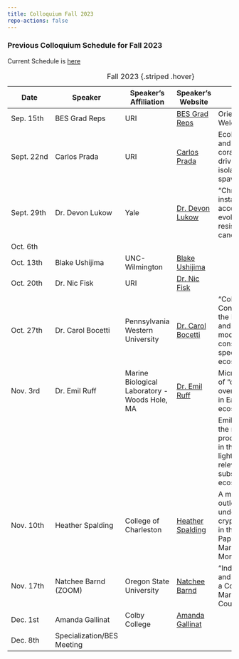 ```yaml
---
title: Colloquium Fall 2023
repo-actions: false
---
```


### Previous Colloquium Schedule for Fall 2023

Current Schedule is [here](/index.qmd)


| Date       | Speaker                  | Speaker's Affiliation                           | Speaker's Website                                                     | Talk Title                                                                                                                                           |
|------------|--------------------------|------------------------------------------------|-----------------------------------------------------------------------|------------------------------------------------------------------------------------------------------------------------------------------------------|
| Sep. 15th  | BES Grad Reps            | URI                                            | [BES Grad Reps](https://web.uri.edu/cels/academics/bes/)             | Orientation & Welcome BBQ                                                                                                                           |
| Sept. 22nd | Carlos Prada             | URI                                            | [Carlos Prada](https://web.uri.edu/bio/meet/carlos-prada/)           | Ecology, adaptation, and speciation in corals: Ecology driving reproductive isolation in broadcast spawners                                           |
| Sept. 29th | Dr. Devon Lukow           | Yale                                           | [Dr. Devon Lukow](https://medicine.yale.edu/profile/devon-lukow/)   | "Chromosomal instability accelerates the evolution of resistance to anti-cancer therapies"                                                           |
| Oct. 6th   |                          |                                                |                                                                       |                                                                                                                                                      |
| Oct. 13th  | Blake Ushijima            | UNC-Wilmington                                 | [Blake Ushijima](https://www.ushijima-lab.com/)                      |                                                                                                                                                      |
| Oct. 20th  | Dr. Nic Fisk              | URI                                            | [Dr. Nic Fisk](https://fisklab.github.io/)                           |                                                                                                                                                      |
| Oct. 27th  | Dr. Carol Bocetti         | Pennsylvania Western University                | [Dr. Carol Bocetti](https://www.linkedin.com/in/carol-bocetti-30b906258/) | "Collaborative Conservation saves the Kirtland's Warbler and serves as a model for all conservation-reliant species and ecosystems"                 |
| Nov. 3rd   | Dr. Emil Ruff              | Marine Biological Laboratory - Woods Hole, MA | [Dr. Emil Ruff](https://rufflab.org/2022/11/28/emil-ruff/)          | Microbial production of “dark oxygen”: An overlooked process in Earth’s hidden ecosystems                                                            |
|            |                           |                                                |                                                                       | Emil will talk about the microbial production of oxygen in the absence of light and its potential relevance in anoxic subsurface ecosystems. ...    |
| Nov. 10th  | Heather Spalding           | College of Charleston                          | [Heather Spalding](https://biology.cofc.edu/about-the-department/faculty-staff-listing/spalding-heather.php) | A multidisciplinary outlook on understanding a cryptogenic species in the Papahan̄aumokuak̄ea Marine National Monument, Hawai‘i                     |
| Nov. 17th  | Natchee Barnd (ZOOM)       | Oregon State University                        | [Natchee Barnd](https://natchee-barnd.squarespace.com/)             | "Indigenous Ocean and Coast: Designing a Collaborative Marine Studies Course"                                                                          |
| Dec. 1st   | Amanda Gallinat            | Colby College                                  | [Amanda Gallinat](https://www.amandagallinat.com/)                  |                                                                                                                                                      |
| Dec. 8th   | Specialization/BES Meeting |                                                |                                                                       |                                                                                                                                                      |


: Fall 2023 {.striped .hover}



